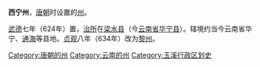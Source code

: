 '''西宁州'''，[[唐朝|唐朝]]时设置的[[州|州]]。 

[[武德|武德]]七年（624年）置，[[治所|治所]]在[[梁水县|梁水县]]（今[[云南省|云南省]][[华宁县|华宁县]]）。辖境约当今云南省华宁、[[通海县|通海]]等县地。[[貞觀_(唐朝)|贞观]]八年（634年）改为[[黎明州_(唐朝)|黎州]]。

{{唐朝行政区划小作品}}
{{DEFAULTSORT:X}}
[[Category:唐朝的州|Category:唐朝的州]]
[[Category:云南的州|Category:云南的州]]
[[Category:玉溪行政区划史|Category:玉溪行政区划史]]